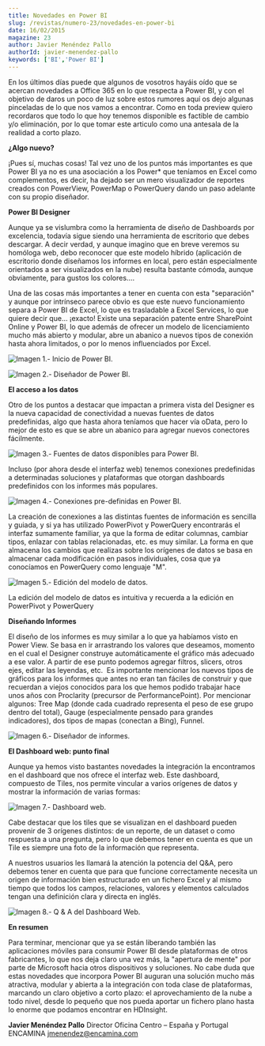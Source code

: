 ```yaml
---
title: Novedades en Power BI
slug: /revistas/numero-23/novedades-en-power-bi
date: 16/02/2015
magazine: 23
author: Javier Menéndez Pallo
authorId: javier-menendez-pallo
keywords: ['BI','Power BI']
---
```






​En los últimos días puede que algunos de vosotros hayáis oído que se acercan novedades a Office 365 en lo que respecta a Power BI, y con el objetivo de daros un poco de luz sobre estos rumores aquí os dejo algunas pinceladas de lo que nos vamos a encontrar. Como en toda preview quiero recordaros que todo lo que hoy tenemos disponible es factible de cambio y/o eliminación, por lo que tomar este articulo como una antesala de la realidad a corto plazo.

**¿Algo nuevo?**

¡Pues sí, muchas cosas! Tal vez uno de los puntos más importantes es que Power BI ya no es una asociación a los Power\* que teníamos en Excel como complementos, es decir, ha dejado ser un mero visualizador de reportes creados con PowerView, PowerMap o PowerQuery dando un paso adelante con su propio diseñador.

**Power BI Designer**

Aunque ya se vislumbra como la herramienta de diseño de Dashboards por excelencia, todavía sigue siendo una herramienta de escritorio que debes descargar. A decir verdad, y aunque imagino que en breve veremos su homóloga web, debo reconocer que este modelo híbrido (aplicación de escritorio donde diseñamos los informes en local, pero están especialmente orientados a ser visualizados en la nube) resulta bastante cómoda, aunque obviamente, para gustos los colores….

Una de las cosas más importantes a tener en cuenta con esta "separación" y aunque por intrínseco parece obvio es que este nuevo funcionamiento separa a Power BI de Excel, lo que es trasladable a Excel Services, lo que quiere decir que… ¡exacto! Existe una separación patente entre SharePoint Online y Power BI, lo que además de ofrecer un modelo de licenciamiento mucho más abierto y modular, abre un abanico a nuevos tipos de conexión hasta ahora limitados, o por lo menos influenciados por Excel.

![Imagen 1.- Inicio de Power BI.](../../../images/numero23/novedades-en-power-bi/imagen1.png)

![Imagen 2.- Diseñador de Power BI.](../../../images/numero23/novedades-en-power-bi/imagen2.png)

**El acceso a los datos**

Otro de los puntos a destacar que impactan a primera vista del Designer es la nueva capacidad de conectividad a nuevas fuentes de datos predefinidas, algo que hasta ahora teníamos que hacer vía oData, pero lo mejor de esto es que se abre un abanico para agregar nuevos conectores fácilmente.

![Imagen 3.- Fuentes de datos disponibles para Power BI.](../../../images/numero23/novedades-en-power-bi/imagen3.png)

Incluso (por ahora desde el interfaz web) tenemos conexiones predefinidas a determinadas soluciones y plataformas que otorgan dashboards predefinidos con los informes más populares.

![Imagen 4.- Conexiones pre-definidas en Power BI.](../../../images/numero23/novedades-en-power-bi/imagen4.png)

La creación de conexiones a las distintas fuentes de información es sencilla y guiada, y si ya has utilizado PowerPivot y PowerQuery encontrarás el interfaz sumamente familiar, ya que la forma de editar columnas, cambiar tipos, enlazar con tablas relacionadas, etc. es muy similar. La forma en que almacena los cambios que realizas sobre los orígenes de datos se basa en almacenar cada modificación en pasos individuales, cosa que ya conocíamos en PowerQuery como lenguaje "M".

![Imagen 5.- Edición del modelo de datos.](../../../images/numero23/novedades-en-power-bi/imagen5.png)

La edición del modelo de datos es intuitiva y recuerda a la edición en PowerPivot y PowerQuery

**Diseñando Informes**

El diseño de los informes es muy similar a lo que ya habíamos visto en Power View. Se basa en ir arrastrando los valores que deseamos, momento en el cual el Designer construye automáticamente el gráfico más adecuado a ese valor. A partir de ese punto podemos agregar filtros, slicers, otros ejes, editar las leyendas, etc.  Es importante mencionar los nuevos tipos de gráficos para los informes que antes no eran tan fáciles de construir y que recuerdan a viejos conocidos para los que hemos podido trabajar hace unos años con Proclarity (precursor de PerformancePoint). Por mencionar algunos: Tree Map (donde cada cuadrado representa el peso de ese grupo dentro del total), Gauge (especialmente pensado para grandes indicadores), dos tipos de mapas (conectan a Bing), Funnel.

![Imagen 6.- Diseñador de informes.](../../../images/numero23/novedades-en-power-bi/imagen6.png)

**El Dashboard web: punto final**

Aunque ya hemos visto bastantes novedades la integración la encontramos en el dashboard que nos ofrece el interfaz web. Este dashboard, compuesto de Tiles, nos permite vincular a varios orígenes de datos y mostrar la información de varias formas:

![Imagen 7.- Dashboard web.](../../../images/numero23/novedades-en-power-bi/imagen7.png)

Cabe destacar que los tiles que se visualizan en el dashboard pueden provenir de 3 orígenes distintos: de un reporte, de un dataset o como respuesta a una pregunta, pero lo que debemos tener en cuenta es que un Tile es siempre una foto de la información que representa.

A nuestros usuarios les llamará la atención la potencia del Q&A, pero debemos tener en cuenta que para que funcione correctamente necesita un origen de información bien estructurado en un fichero Excel y al mismo tiempo que todos los campos, relaciones, valores y elementos calculados tengan una definición clara y directa en inglés.

![Imagen 8.- Q &amp; A del Dashboard Web.](../../../images/numero23/novedades-en-power-bi/imagen8.png)

**En resumen**

Para terminar, mencionar que ya se están liberando también las aplicaciones móviles para consumir Power BI desde plataformas de otros fabricantes, lo que nos deja claro una vez más, la "apertura de mente" por parte de Microsoft hacia otros dispositivos y soluciones. No cabe duda que estas novedades que incorpora Power BI auguran una solución mucho más atractiva, modular y abierta a la integración con toda clase de plataformas, marcando un claro objetivo a corto plazo: el aprovechamiento de la nube a todo nivel, desde lo pequeño que nos pueda aportar un fichero plano hasta lo enorme que podamos encontrar en HDInsight.


**Javier Menéndez Pallo**
Director Oficina Centro – España y Portugal 
ENCAMINA
[jmenendez@encamina.com](mailto:jmenendez@encamina.com)


